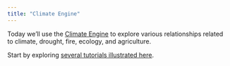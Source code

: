```yaml
---
title: "Climate Engine"
---
```


Today we'll use the [Climate Engine](http://climateengine.org) to explore various relationships related to climate, drought, fire, ecology, and agriculture.

Start by exploring [several tutorials illustrated here](http://climateengine.org/bams/).


